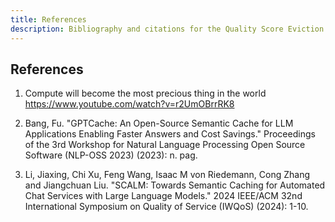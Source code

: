 ```yaml
---
title: References
description: Bibliography and citations for the Quality Score Eviction Policy research
---
```


## References

1. Compute will become the most precious thing in the world https://www.youtube.com/watch?v=r2UmOBrrRK8

2. Bang, Fu. "GPTCache: An Open-Source Semantic Cache for LLM Applications Enabling Faster Answers and Cost Savings." Proceedings of the 3rd Workshop for Natural Language Processing Open Source Software (NLP-OSS 2023) (2023): n. pag.

3. Li, Jiaxing, Chi Xu, Feng Wang, Isaac M von Riedemann, Cong Zhang and Jiangchuan Liu. "SCALM: Towards Semantic Caching for Automated Chat Services with Large Language Models." 2024 IEEE/ACM 32nd International Symposium on Quality of Service (IWQoS) (2024): 1-10.